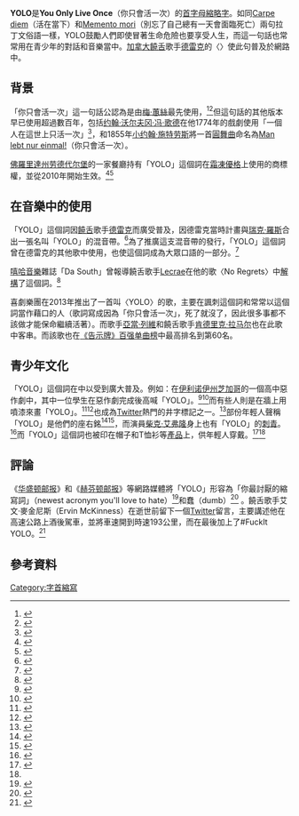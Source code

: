 {{noteTA
|G1=Music
|G2=Show
|1=zh-cn:冻酸奶; zh-tw:霜凍優格;zh-hk:凍乳酪;
|2=zh-hans:德雷克; zh-tw:德瑞克; zh-hk:德雷克;
|3=zh-cn:肯德里克·拉马尔; zh-tw:肯卓·克拉瑪;
}}
'''YOLO'''是'''You Only Live Once'''（你只會活一次）的[[首字母縮略字|首字母縮略字]]。如同[[Carpe_diem|Carpe diem]]（活在當下）和[[Memento_mori|Memento mori]]（別忘了自己總有一天會面臨死亡）兩句拉丁文俗語一樣，YOLO鼓勵人們即使冒著生命危險也要享受人生，而這一句話也常常用在青少年的對話和音樂當中。[[加拿大|加拿大]][[饒舌|饒舌]]歌手[[德雷克_(歌手)|德雷克]]的〈{{le|The Motto}}〉使此句普及於網路中。

== 背景 ==
「你只會活一次」這一句話公認為是由[[梅·蕙絲|梅·蕙絲]]最先使用，<ref>{{Cite book|title=Dangerous Women: The Guide to Modern Life|authors=Clare Conville, Liz Hoggard, Sarah-Jane Lovet|url=http://books.google.com.au/books?id=1czNe-pEbt4C&pg=PT174&lpg=PT174&dq=you+only+live+once+%2Bmae+west&source=bl&ots=WschAz06zK&sig=Rm1rTNtLFm91zQ9rC2jiAuVatFo&hl=en&sa=X&ei=snAcULWaDcjUigf9o4GYDA&ved=0CEsQ6AEwADgK|accessdate=August 4, 2012}}</ref><ref>{{cite web|url=http://www.brainyquote.com/quotes/authors/m/mae_west_4.html|title=Mae West Quotes|publisher=BrainyQuote|accessdate=August 4, 2012|archive-date=2015-09-23|archive-url=https://web.archive.org/web/20150923194318/http://www.brainyquote.com/quotes/authors/m/mae_west_4.html}}</ref>但這句話的其他版本早已使用超過數百年，包括[[约翰·沃尔夫冈·冯·歌德|约翰·沃尔夫冈·冯·歌德]]在他1774年的戲劇{{link-en|柯拉維果|Clavigo}}使用「一個人在這世上只活一次」<ref>{{cite web|url=http://en.wikiquote.org/wiki/Johann_Wolfgang_von_Goethe|title=Johann Wolfgang von Goethe|publisher=Qikiqoute|accessdate=August 4, 2012|archive-date=2022-03-17|archive-url=https://web.archive.org/web/20220317151241/https://en.wikiquote.org/wiki/Johann_Wolfgang_von_Goethe}}</ref>，和1855年[[小约翰·施特劳斯|小约翰·施特劳斯]]將一首[[圓舞曲|圓舞曲]]命名為[[Man_lebt_nur_einmal!|Man lebt nur einmal!]]（你只會活一次）。

[[佛羅里達州|佛羅里達州]][[劳德代尔堡|劳德代尔堡]]的一家餐廳持有「YOLO」這個詞在[[霜凍優格|霜凍優格]]上使用的商標權，並從2010年開始生效。<ref name="uproxx.com">{{cite web |url=http://www.uproxx.com/music/2013/01/we-have-some-bad-news-for-drake-in-the-yolo-wars/ |title=We Have Some Bad News For Drake Regarding The YOLO Wars |publisher=Uproxx.com |date=January 6, 2013 |accessdate=March 3, 2013 |last=Burns |first=Ashley |archive-date=2015-07-12 |archive-url=https://web.archive.org/web/20150712060236/http://uproxx.com/music/2013/01/we-have-some-bad-news-for-drake-in-the-yolo-wars/ }}</ref><ref name="YOLOtrademark">{{cite web |url=http://www.trademarkia.com/yolo-77951242.html |title=YOLO |publisher=LegalForce |accessdate=March 3, 2013 |archive-date=2017-12-31 |archive-url=https://web.archive.org/web/20171231051624/https://www.trademarkia.com/yolo-77951242.html }}</ref>

==在音樂中的使用==
「YOLO」這個詞因[[饒舌|饒舌]]歌手[[德雷克_(歌手)|德雷克]]而廣受普及，因德雷克當時計畫與[[瑞克·羅斯|瑞克·羅斯]]合出一張名叫「YOLO」的混音帶。<ref>{{cite web|url=http://www.fuse.tv/2012/06/drake-won-t-name-rick-ross-mixtape-yolo-calls-phrase-epidemic|title=Drake Won't Name Rick Ross Mixtape "YOLO," Calls Phrase "Epidemic"|publisher=Fuse|date=2012-06-12|accessdate=2012-11-08|archive-date=2020-11-26|archive-url=https://web.archive.org/web/20201126221025/https://www.fuse.tv/2012/06/drake-won-t-name-rick-ross-mixtape-yolo-calls-phrase-epidemic}}</ref>為了推廣這支混音帶的發行，「YOLO」這個詞曾在德雷克的其他歌中使用，也使這個詞成為大眾口語的一部分。<ref>{{cite web|last=Roberts|first=Soraya|url=http://ca.omg.yahoo.com/blogs/the-juice-celeb-news/zac-efron-adopts-drake-yolo-motto-does-souljaboy-180745977.html|title=Zac Efron Adopts Drake’s ‘YOLO’ Motto, as Does Souljaboy|publisher=Yahoo! OMG! CA|date=2011-12-16|accessdate=2012-11-08|archive-date=2013-03-15|archive-url=https://web.archive.org/web/20130315045214/http://ca.omg.yahoo.com/blogs/the-juice-celeb-news/zac-efron-adopts-drake-yolo-motto-does-souljaboy-180745977.html|dead-url=no}}</ref>

[[嘻哈音樂|嘻哈音樂]]雜誌「Da South」曾報導饒舌歌手[[Lecrae|Lecrae]]在他的歌〈No Regrets〉中[[解構主義|解構]]了這個詞。<ref>{{cite web|url=http://www.dasouth.com/reviews/9266-lecrae-church-clothes|title=Lecrae - Church Clothes: DaSouth.com|last=Hill|first=Kellus|date=14 May 2012|publisher=Da South|accessdate=30 November 2012|deadurl=yes|archiveurl=https://web.archive.org/web/20130524093801/http://www.dasouth.com/reviews/9266-lecrae-church-clothes|archivedate=2013年5月24日}}</ref>

喜劇樂團{{link-en|寂寞孤島樂團|The Lonely Island}}在2013年推出了一首叫〈YOLO〉的歌，主要在諷刺這個詞和常常以這個詞當作藉口的人（歌詞寫成因為「你只會活一次」，死了就沒了，因此很多事都不該做才能保命繼續活著）。而歌手[[亞當·列維|亞當·列維]]和饒舌歌手[[肯德里克·拉马尔|肯德里克·拉马尔]]也在此歌中客串。而該歌也在[[告示牌百强单曲榜|《告示牌》百强单曲榜]]中最高排名到第60名。

==青少年文化==
「YOLO」這個詞在{{link-en|青少年文化|Youth culture}}中以受到廣大普及。例如：在[[伊利诺伊州|伊利诺伊州]][[芝加哥|芝加哥]]的一個高中惡作劇中，其中一位學生在惡作劇完成後高喊「YOLO」。<ref>{{cite web|last=Wright|first=Sharon|url=http://www.nbcchicago.com/news/local/hoffman-estates-conant-high-school-senior-prank-156416395.html|title=Student Arrested Following Conant High School Senior Prank|publisher=NBC Chicago|date=June 1, 2012|accessdate=October 10, 2012|archive-date=2018-07-17|archive-url=https://web.archive.org/web/20180717070744/https://www.nbcchicago.com/news/local/hoffman-estates-conant-high-school-senior-prank-156416395.html}}</ref><ref>{{cite web |url=http://www.dailyherald.com/article/20120601/news/706019819/ |title=Students Lose Prom, Graduation Privileges After Senior Prank |publisher=DailyHerald.com |date=January 6, 2012 |accessdate=October 10, 2012 |archive-date=2021-10-19 |archive-url=https://web.archive.org/web/20211019105721/https://www.dailyherald.com/article/20120601/news/706019819/ }}</ref>而有些人則是在牆上用噴漆來畫「YOLO」。<ref>{{cite web|author=Express-Times File Photo|url=http://www.lehighvalleylive.com/hunterdon-county/express-times/index.ssf/2012/05/clinton_police_two_men_spray-p.html|title=Clinton Police: Two Men Spray-Paint Profanity, 'YOLO' on Town Structures|publisher=Lehigh Valley|date=|accessdate=October 10, 2012|archive-date=2018-09-20|archive-url=https://web.archive.org/web/20180920120209/https://www.lehighvalleylive.com/hunterdon-county/express-times/index.ssf/2012/05/clinton_police_two_men_spray-p.html}}</ref><ref>{{cite web |url=http://www.10tv.com/content/stories/2012/05/31/grove-city-middle-school-aged-boys-charged-vandalism.html |title=Middle School Boys Accused of Spray-Painting Homes, Destroying Water Fountain |publisher=10tv.com |date=31 May 2012 |accessdate=October 10, 2012 |archive-date=2016-03-04 |archive-url=https://web.archive.org/web/20160304053221/http://www.10tv.com/content/stories/2012/05/31/grove-city-middle-school-aged-boys-charged-vandalism.html }}</ref>也成為[[Twitter|Twitter]]熱門的井字標記之一。<ref>{{cite web|url=http://chicago.cbslocal.com/2012/06/01/parent-teachers-swore-at-hoffman-estates-students-over-senior-prank/|title=Parents, Students: Hoffman Estates School Overreacted To Senior Prank|publisher=CBS Chicago|date=1 June 2012|accessdate=October 10, 2012|archive-date=2012-10-13|archive-url=https://web.archive.org/web/20121013105710/http://chicago.cbslocal.com/2012/06/01/parent-teachers-swore-at-hoffman-estates-students-over-senior-prank/|dead-url=no}}</ref>部份年輕人聲稱「YOLO」是他們的座右銘<ref>{{cite web|last=Swanson|first=Mirjam|url=http://www.pe.com/sports/high-school/hsg-schools/hsg-headlines/20120518-track-and-field-mitchells-making-most-of-it.ece|title=Track and Field: Mitchells making most of it|publisher=Press-Enterprise|date=18 May 2012|accessdate=October 10, 2012|deadurl=yes|archiveurl=https://web.archive.org/web/20131029201159/http://www.pe.com/sports/high-school/hsg-schools/hsg-headlines/20120518-track-and-field-mitchells-making-most-of-it.ece|archivedate=2013年10月29日}}</ref><ref name="callsitayear">{{cite web | url=http://www.madison-press.com/news/local-news/class-2012-calls-year/ | archiveurl=https://web.archive.org/web/20120608092909/http://www.madison-press.com/news/local-news/class-2012-calls-year/ | archivedate=2012年6月8日 | title=Class of 2012 calls it a year | publisher=The Madison Press | accessdate=March 3, 2013 | last=Dye | first=Kevin | deadurl=yes }}</ref>，而演員[[柴克·艾弗隆|柴克·艾弗隆]]身上也有「YOLO」的[[刺青|刺青]]。<ref>{{cite web|title=Zac Efron Tat-Tat-Tatted Up!|url=http://perezhilton.com/2011-12-16-zac-efron-yolo-tattoo#.T2pL2tkyGSo|access-date=2013-07-06|archive-date=2015-07-11|archive-url=https://web.archive.org/web/20150711154902/http://perezhilton.com/2011-12-16-zac-efron-yolo-tattoo#.T2pL2tkyGSo}}</ref>而「YOLO」這個詞也被印在帽子和T恤衫等[[產品|產品]]上，供年輕人穿戴。<ref>{{cite web | url=http://www.xxlmag.com/xxl-magazine/2012/12/drake-wants-royalties-for-yolo/ | title=Drake Wants Royalties for “YOLO” | publisher=XXL Magazine | date=2012-12-05 | accessdate=March 3, 2013 | last=Diep | first=Eric | archive-date=2019-06-16 | archive-url=https://web.archive.org/web/20190616062423/https://www.xxlmag.com/xxl-magazine/2012/12/drake-wants-royalties-for-yolo/ }}</ref><ref name="uproxx.com"/>

== 評論 ==
《[[华盛顿邮报|华盛顿邮报]]》和《[[赫芬顿邮报|赫芬顿邮报]]》等網路媒體將「YOLO」形容為「你最討厭的縮寫詞」（newest acronym you'll love to hate）<ref>{{cite web|deadurl=yes|last=Judkis|first=Maura|url=http://www.washingtonpost.com/blogs/arts-post/post/yolo-the-newest-abbreviation-youll-love-to-hate/2012/04/06/gIQA3QE2zS_blog.html|title=#YOLO: The Newest Acronym You’ll Love to Hate|publisher=''Washington Post'' Style Blog|date=25 February 2011|accessdate=October 10, 2012|archive-url=https://web.archive.org/web/20130501170445/http://www.washingtonpost.com/blogs/arts-post/post/yolo-the-newest-abbreviation-youll-love-to-hate/2012/04/06/gIQA3QE2zS_blog.html|archive-date=2013-05-01}}</ref>和蠢（dumb）<ref name=walsh>{{cite news|last=Walsh|first=Megan|title=YOLO: The Evolution of the Acronym|url=http://www.huffingtonpost.com/the-black-sheep-online/yolo-the-meaning-and-evolution_b_1524721.html|newspaper=Huffington Post|date=17 May 2012|location=The Black Sheep Online|accessdate=2013-07-06|archive-date=2017-10-19|archive-url=https://web.archive.org/web/20171019090407/https://www.huffingtonpost.com/the-black-sheep-online/yolo-the-meaning-and-evolution_b_1524721.html}}</ref> 。饒舌歌手艾文·麥金尼斯（Ervin McKinness）在逝世前留下一個[[Twitter|Twitter]]留言，主要講述他在高速公路上酒後駕車，並將車速開到時速193公里，而在最後加上了#FuckIt YOLO。<ref>{{cite news|last=Lupkin|first=Sydney|title=Young Adults Tweet #YOLO When They Don't Study, Get Drunk or Drive Too Fast|url=http://abcnews.go.com/Health/young-adults-tweet-yolo-live-engaged-reckless-behavior/story?id=18027279|accessdate=29 December 2012|newspaper=ABC News|date=Dec 21, 2012}}</ref>

==參考資料==
{{Reflist|2}}

[[Category:字首縮寫|Category:字首縮寫]]